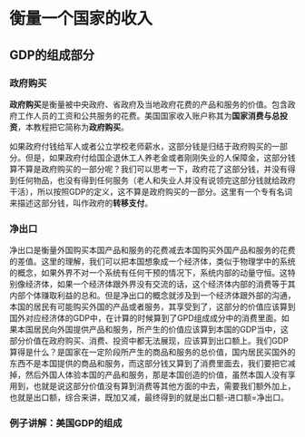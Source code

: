 # 衡量一个国家的收入

## GDP的组成部分

### 政府购买
**政府购买**是衡量被中央政府、省政府及当地政府花费的产品和服务的价值。包含政府工作人员的工资和公共服务的花费。美国国家收入账户称其为**国家消费与总投资**，本教程把它简称为**政府购买**。

如果政府付钱给军人或者公立学校老师薪水，这部分钱是归结于政府购买的一部分。但是，如果政府付给国企退休工人养老金或者刚刚失业的人保障金，这部分钱算不算是政府购买的一部分呢？我们可以思考一下，政府花了这部分钱，并没有得到任何物品，也没有得到任何服务（老人和失业人并没有说领完这部分钱就给政府干活），所以按照GDP的定义，这不算是政府购买的一部分。这里有一个专有名词来描述这部分钱，叫作政府的**转移支付**。

### 净出口
净出口是衡量外国购买本国产品和服务的花费减去本国购买外国产品和服务的花费的差值。这里的理解，我们可以把本国想象成一个经济体，类似于物理学中的系统的概念，如果外界不对一个系统有任何干预的情况下，系统内部的动量守恒。这特别像经济体，如果一个经济体跟外界没有交流的话，这个经济体内部的消费等于其内部个体赚取利益的总和。但是净出口的概念就涉及到一个经济体跟外部的沟通，本国的居民有可能购买外国的产品或者服务，其享受到了，这部分的价值应该算到国外对应经济体的GDP中，在计算的时候算到了GPD组成成分中的消费里面。如果本国居民向外国提供产品和服务，所产生的价值应该算到本国的GDP当中，这部分价值在政府购买、消费、投资中都无法展现，应该算到出口额上。我们GDP算得是什么？是国家在一定阶段所产生的商品和服务的总价值，国内居民买国外的东西不是本国提供的商品和服务，而这部分钱又算到了消费里面去，我们要把它减掉，然后外国人体验本国的产品和服务，那是本国创造的价值，虽然本国人没有享用到，也就是说这部分价值没有算到消费等其他方面的中去，需要我们额外加上，也就是出口额，综合来讲，既加又减，最终得到的就是出口额-进口额=净出口。

### 例子讲解：美国GDP的组成
